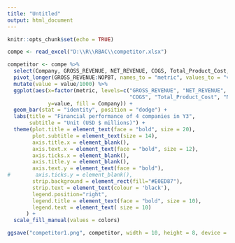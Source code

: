 ```yaml
---
title: "Untitled"
output: html_document
---
```


```r
knitr::opts_chunk$set(echo = TRUE)
```
```r
compe <- read_excel("D:\\R\\RBAC\\competitor.xlsx")
```
```r
competitor <- compe %>% 
  select(Company, GROSS_REVENUE, NET_REVENUE, COGS, Total_Product_Cost, NOPBT) %>%
  pivot_longer(GROSS_REVENUE:NOPBT, names_to = "metric", values_to = "value") %>%
  mutate(value = value/1000) %>%
  ggplot(aes(x=factor(metric, levels=c("GROSS_REVENUE", "NET_REVENUE", 
                                       "COGS", "Total_Product_Cost", "NOPBT")), 
             y=value, fill = Company)) +
  geom_bar(stat = "identity", position = "dodge") +
  labs(title = "Financial performance of 4 companies in Y3",
       subtitle = "Unit (USD $ millions)") +
  theme(plot.title = element_text(face = "bold", size = 20),
        plot.subtitle = element_text(size = 14),
        axis.title.x = element_blank(),
        axis.text.x = element_text(face = "bold", size = 12),
        axis.ticks.x = element_blank(),
        axis.title.y = element_blank(),
        axis.text.y = element_text(face = "bold"),
#        axis.ticks.y = element_blank(),
        strip.background = element_rect(fill="#E0ED87"),
        strip.text = element_text(colour = 'black'),
        legend.position="right",
        legend.title = element_text(face = "bold", size = 10),
        legend.text = element_text( size = 10)
      ) +
  scale_fill_manual(values = colors)

ggsave("competitor1.png", competitor, width = 10, height = 8, device = "png", dpi = 300)
```


